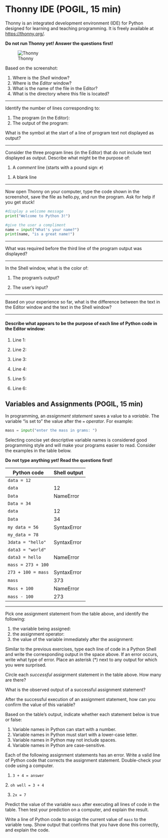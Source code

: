 \Form

# Thonny IDE (POGIL, 15 min)

Thonny is an integrated development environment (IDE) for Python designed for learning and teaching programming. It is freely available at [https://thonny.org/](https://thonny.org/).

**Do not run Thonny yet! Answer the questions first!**

![Thonny](../../img/thonny.png)

Based on the screenshot:

1. Where is the *Shell* window?
   <!-- **Answer:** the second / bottom half -->
2. Where is the *Editor* window?
   <!-- **Answer:** the first / top half -->
3. What is the name of the file in the Editor?
   <!-- **Answer:** hello.py -->
4. What is the directory where this file is located?
   <!-- **Answer:** Desktop -->

---

Identify the number of lines corresponding to:

1. The program (in the Editor): \TextField[name=var_ans1, width=3cm]{}
   <!-- **Answer:** The source file contains six total lines; the 7th line is blank and doesn't count. -->
2. The output of the program: \TextField[name=var_ans2, width=3cm]{}
   <!-- **Answer:** The program displays three lines ("Welcome...", "What's...", and "Monty..."). -->

What is the symbol at the start of a line of program text not displayed as output?
\TextField[name=var_ans3, width=1.5cm]{}
   <!-- **Answer:** The pound sign: # -->

---

Consider the three program lines (in the Editor) that do not include text displayed as output. Describe what might be the purpose of:

1. A *comment* line (starts with a pound sign: `#`)

\TextField[name=var_ans4, width=\linewidth, multiline=true]{}
   <!-- **Answer:** They are used to describe the purpose and/or behavior of the code. -->
1. A blank line
   <!-- **Answer:** They make the code easier to read. -->

\TextField[name=var_ans5, width=\linewidth]{}

---

Now open Thonny on your computer, type the code shown in the screenshot, save the file as hello.py, and run the program. Ask for help if you get stuck!

```python
#display a welcome message
print("Welcome to Python 3!")

#give the user a compliment
name = input("What's your name?")
print(name, "is a great name!")
```

---

What was required before the third line of the program output was displayed?

\TextField[name=var_ans6, width=\linewidth]{}
   <!-- **Answer:** An answer needed to be entered (typed). -->

---

In the Shell window, what is the color of:

1. The program's output?
   <!-- **Answer:** black -->

\TextField[name=var_ans7, width=\linewidth]{}

2. The user's input?
   <!-- **Answer:** blue -->

\TextField[name=var_ans8, width=\linewidth]{}

---

Based on your experience so far, what is the difference between the text in the Editor window and the text in the Shell window?
   <!-- **Answer:** The editor contains a series of statements or commands which make up the program. The shell (or terminal) contains the program output text and an interface for program input. -->

\TextField[name=var_ans9, multiline=true,width=\linewidth, height=2.5em]{}

---

#### Describe what appears to be the purpose of each line of Python code in the Editor window:

1. Line 1:
   <!-- **Answer:** a comment to describe the purpose of the code -->
   
\TextField[name=var_ans10, width=\linewidth]{}

2. Line 2:
   <!-- **Answer:** displays a message -->
      
\TextField[name=var_ans11, width=\linewidth]{}

3. Line 3:
   <!-- **Answer:** a blank line to make the code easier to read -->

\TextField[name=var_ans12, width=\linewidth]{}

4. Line 4:
   <!-- **Answer:** a comment to describe the purpose of the code -->
   
\TextField[name=var_ans13, width=\linewidth]{}

5. Line 5:
   <!-- **Answer:** gets input from the user -->
   
\TextField[name=var_ans14, width=\linewidth]{}

6. Line 6:
   <!-- **Answer:** displays the final output -->

\TextField[name=var_ans15, width=\linewidth]{}

## Variables and Assignments (POGIL, 15 min)

In programming, an *assignment statement* saves a value to a *variable*. The variable "is set to" the value after the `=` *operator*. For example:

```python
mass = input("enter the mass in grams: ")
```

Selecting concise yet descriptive variable names is considered good programming style and will make your programs easier to read. Consider the examples in the table below.

**Do not type anything yet! Read the questions first!**

| Python code | Shell output |
|-------------|--------------|
| `data = 12` |              |
| `data`      | 12           |
| `Data`      | NameError    |
| `Data = 34` |              |
| `data`      | 12           |
| `Data`      | 34           |
| `my data = 56` | SyntaxError |
| `my_data = 78` |            |
| `3data = "hello"` | SyntaxError |
| `data3 = "world"` |        |
| `data3 = hello` | NameError |
| `mass = 273 + 100` |       |
| `273 + 100 = mass` | SyntaxError |
| `mass` | 373              |
| `Mass + 100` | NameError  |
| `mass - 100` | 273        |

---

Pick one assignment statement from the table above, and identify the following:

1. the variable being assigned: \TextField[name=var_ans16, width=3cm]{}
   <!-- **Answer:** data -->
2. the assignment operator: \TextField[name=var_ans17, width=3cm]{}
   <!-- **Answer:** = -->
3. the value of the variable immediately after the assignment: \TextField[name=var_ans18, width=3cm]{}
   <!-- **Answer:** 12 -->

Similar to the previous exercises, type each line of code in a Python Shell and write the corresponding output in the space above. If an error occurs, write what type of error. Place an asterisk (*) next to any output for which you were surprised.

Circle each *successful* assignment statement in the table above. How many are there?
\TextField[name=var_ans19, width=1.5cm]{}

What is the observed output of a successful assignment statement?
\TextField[name=var_ans20, width=1.5cm]{}
   <!-- **Answer:** There is no error message (there is no output at all). -->

After the successful execution of an assignment statement, how can you confirm the value of this variable?

\TextField[name=var_ans21, width=\linewidth]{}
   <!-- **Answer:** You can type back the variable name to see its current value. -->

Based on the table's output, indicate whether each statement below is true or false:

1. Variable names in Python can start with a number. \TextField[name=var_ans22, width=1.5cm]{}
   <!-- **Answer:** false -->
1. Variable names in Python must start with a lower-case letter. \TextField[name=var_ans23, width=1.5cm]{}
   <!-- **Answer:** false -->
2. Variable names in Python may not include spaces. \TextField[name=var_ans24, width=1.5cm]{}
   <!-- **Answer:** true -->
3. Variable names in Python are case-sensitive. \TextField[name=var_ans25, width=1.5cm]{}
   <!-- **Answer:** true -->

Each of the following assignment statements has an error. Write a valid line of Python code that corrects the assignment statement. Double-check your code using a computer.

1. `3 + 4 = answer`
   
\TextField[name=var_ans26, width=\linewidth]{}

   <!-- **Answer:** `answer = 3 + 4` -->
2. `oh well = 3 + 4`
   <!-- **Answer:** `oh_well = 3 + 4` -->

\TextField[name=var_ans27, width=\linewidth]{}

3. `2x = 7`
   <!-- **Answer:** `x2 = 7` -->

\TextField[name=var_ans28, width=\linewidth]{}


Predict the value of the variable `mass` after executing all lines of code in the table. Then test your prediction on a computer, and explain the result.

\TextField[name=var_ans29, multiline=true, width=\linewidth, height=2.5em]{}
   <!-- **Answer:** The value is 373, because `mass` was only assigned one time. The other lines did not change the value of `mass`. -->

Write a line of Python code to assign the current value of `mass` to the variable `temp`. Show output that confirms that you have done this correctly, and explain the code.

\TextField[name=var_ans30, multiline=true, width=\linewidth, height=2.5em]{}
   <!-- **Answer:** The correct line is `temp = mass`. To verify the result, simply type `temp`. The assignment operation reads from right to left. -->
